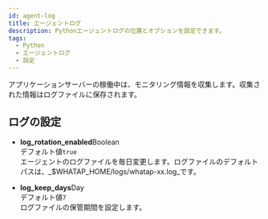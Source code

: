 ```yaml
---
id: agent-log
title: エージェントログ
description: Pythonエージェントログの位置とオプションを設定できます。
tags:
  - Python
  - エージェントログ
  - 設定
---
```


アプリケーションサーバーの稼働中は、モニタリング情報を収集します。収集された情報はログファイルに保存されます。

## ログの設定

-   **log_rotation_enabled**<span class='type'>Boolean</span><br/>
      デフォルト値`true`<br/>
      エージェントのログファイルを毎日変更します。ログファイルのデフォルトパスは、_$WHATAP_HOME/logs/whatap-xx.log_です。

-   **log_keep_days**<span class='type'>Day</span><br/>
      デフォルト値`7`<br/>
      ログファイルの保管期間を設定します。
